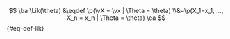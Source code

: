 $$
\ba
\Lik(\theta) &\eqdef \p(\vX = \vx | \Theta = \theta)
\\&=\p(X_1=x_1, ..., X_n = x_n | \Theta = \theta)
\ea
$${#eq-def-lik}
